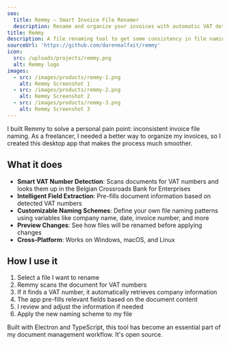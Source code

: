 ```yaml
---
seo:
  title: Remmy – Smart Invoice File Renamer
  description: Rename and organize your invoices with automatic VAT detection, company lookup, and customizable naming schemes. Cross-platform, open source, and built for freelancers.
title: Remmy
description: A file renaming tool to get some consistency in file naming with electron
sourceUrl: 'https://github.com/darenmalfait/remmy'
icon:
  src: /uploads/projects/remmy.png
  alt: Remmy logo
images:
  - src: /images/products/remmy-1.png
    alt: Remmy Screenshot 1
  - src: /images/products/remmy-2.png
    alt: Remmy Screenshot 2
  - src: /images/products/remmy-3.png
    alt: Remmy Screenshot 3
---
```


I built Remmy to solve a personal pain point: inconsistent invoice file naming. As a freelancer, I needed a better way to organize my invoices, so I created this desktop app that makes the process much smoother.

## What it does

- **Smart VAT Number Detection**: Scans documents for VAT numbers and looks them up in the Belgian Crossroads Bank for Enterprises
- **Intelligent Field Extraction**: Pre-fills document information based on detected VAT numbers
- **Customizable Naming Schemes**: Define your own file naming patterns using variables like company name, date, invoice number, and more
- **Preview Changes**: See how files will be renamed before applying changes
- **Cross-Platform**: Works on Windows, macOS, and Linux

## How I use it

1. Select a file I want to rename
2. Remmy scans the document for VAT numbers
3. If it finds a VAT number, it automatically retrieves company information
4. The app pre-fills relevant fields based on the document content
5. I review and adjust the information if needed
6. Apply the new naming scheme to my file

Built with Electron and TypeScript, this tool has become an essential part of my document management workflow. It's open source.
